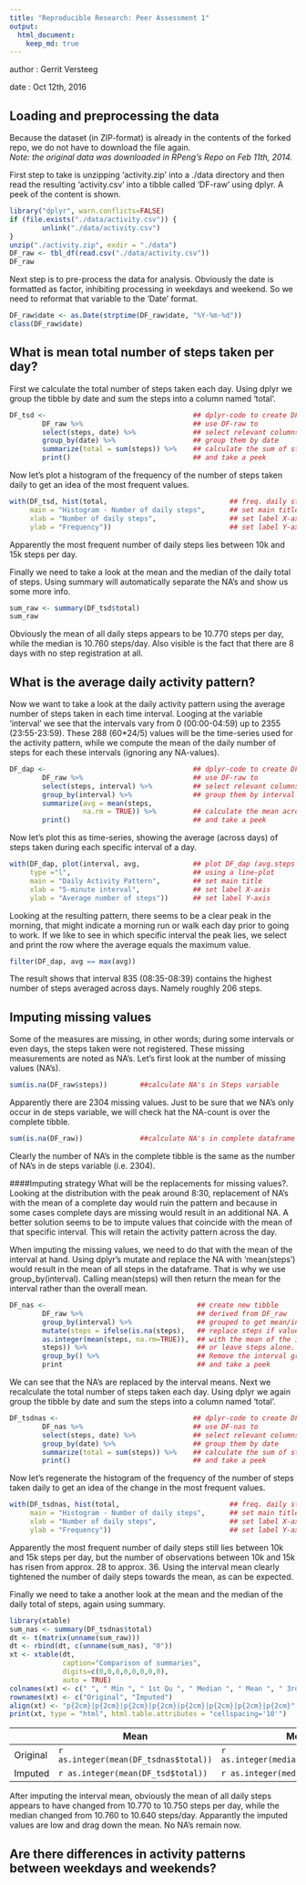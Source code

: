 ```yaml
---
title: "Reproducible Research: Peer Assessment 1"
output: 
  html_document: 
    keep_md: true
---
```


author : Gerrit Versteeg

date   : Oct 12th, 2016


## Loading and preprocessing the data

Because the dataset (in ZIP-format) is already in the contents of the forked
repo, we do not have to download the file again.  
_Note: the original data was downloaded in RPeng's Repo on Feb 11th, 2014._  

First step to take is unzipping 'activity.zip' into a ./data directory and then
read the resulting 'activity.csv' into a tibble called 'DF-raw' using dplyr. 
A peek of the content is shown.

```r
library("dplyr", warn.conflicts=FALSE)
if (file.exists("./data/activity.csv")) {
        unlink("./data/activity.csv")
}
unzip("./activity.zip", exdir = "./data")
DF_raw <- tbl_df(read.csv("./data/activity.csv"))
DF_raw
```

Next step is to pre-process the data for analysis. Obviously the date is 
formatted as factor, inhibiting processing in weekdays and weekend. So we need
to reformat that variable to the 'Date' format. 

```r
DF_raw$date <- as.Date(strptime(DF_raw$date, "%Y-%m-%d"))
class(DF_raw$date)
```


## What is mean total number of steps taken per day?

First we calculate the total number of steps taken each day. Using dplyr we
group the tibble by date and sum the steps into a column named 'total'.

```r
DF_tsd <-                                    ## dplyr-code to create DF-tsd
        DF_raw %>%                           ## use DF-raw to
        select(steps, date) %>%              ## select relevant columns
        group_by(date) %>%                   ## group them by date
        summarize(total = sum(steps)) %>%    ## calculate the sum of steps
        print()                              ## and take a peek
```

Now let's plot a histogram of the frequency of the number of steps taken daily 
to get an idea of the most frequent values.

```r
with(DF_tsd, hist(total,                              ## freq. daily steps
     main = "Histogram - Number of daily steps",      ## set main title
     xlab = "Number of daily steps",                  ## set label X-axis
     ylab = "Frequency"))                             ## set label Y-axis
```

Apparently the most frequent number of daily steps lies between 10k and 15k 
steps per day.

Finally we need to take a look at the mean and the median of the 
daily total of steps. Using summary will automatically separate the NA's and
show us some more info.

```r
sum_raw <- summary(DF_tsd$total)
sum_raw
```

Obviously the mean of all daily steps appears to be 10.770 steps per day,
while the median is 10.760 steps/day. Also visible is the fact that there are
8 days with no step registration at all.


## What is the average daily activity pattern?
Now we want to take a look at the daily activity pattern using the average
number of steps taken in each time interval. Looging at the variable 'interval'
we see that the intervals vary from 0 (00:00-04:59) up to 2355 (23:55-23:59).
These 288 (60*24/5) values will be the time-series used for the activity
pattern, while we compute the mean of the daily number of steps for each these
intervals (ignoring any NA-values). 

```r
DF_dap <-                                    ## dplyr-code to create DF-dap
        DF_raw %>%                           ## use DF-raw to
        select(steps, interval) %>%          ## select relevant columns
        group_by(interval) %>%               ## group them by interval
        summarize(avg = mean(steps, 
                  na.rm = TRUE)) %>%         ## calculate the mean across days
        print()                              ## and take a peek
```

Now let's plot this as time-series, showing the average (across days) of 
steps taken during each specific interval of a day. 

```r
with(DF_dap, plot(interval, avg,             ## plot DF_dap (avg.steps˜interval)
     type ="l",                              ## using a line-plot
     main = "Daily Activity Pattern",        ## set main title
     xlab = "5-minute interval",             ## set label X-axis
     ylab = "Average number of steps"))      ## set label Y-axis
```

Looking at the resulting pattern, there seems to be a clear peak in the morning,
that might indicate a morning run or walk each day prior to going to work. 
If we like to see in which specific interval the peak lies, we select and print 
the row where the average equals the maximum value.

```r
filter(DF_dap, avg == max(avg))
```

The result shows that interval 835 (08:35-08:39) contains the highest number of
steps averaged across days. Namely roughly 206 steps. 


## Imputing missing values
Some of the measures are missing, in other words; during some intervals or
even days, the steps taken were not registered. These missing measurements are 
noted as NA's. Let's first look at the number of missing values (NA's).

```r
sum(is.na(DF_raw$steps))        ##calculate NA's in Steps variable
```

Apparently there are 2304 missing values. Just to be sure that we NA's only
occur in de steps variable, we will check hat the NA-count is over the complete
tibble.

```r
sum(is.na(DF_raw))              ##calculate NA's in complete dataframe
```

Clearly the number of NA's in the complete tibble is the same as the number
of NA's in de steps variable (i.e. 2304).

####Imputing strategy
What will be the replacements for missing values?. Looking at the distribution with the peak around 8:30, replacement of NA's with the mean of a complete day would ruin the pattern and because in some cases complete days are missing would result in an additional NA. A better solution seems to be to impute values that coincide with the mean of that specific interval. This will retain the activity pattern across the day.

When imputing the missing values, we need to do that with the mean of the interval at hand. Using dplyr's mutate and replace the NA with 'mean(steps') would result in the mean of all steps in the dataframe. That is why we use group_by(interval). Calling mean(steps) will then return the mean for the interval rather than the overall mean.

```r
DF_nas <-                                     ## create new tibble
        DF_raw %>%                            ## derived from DF_raw
        group_by(interval) %>%                ## grouped to get mean/interval
        mutate(steps = ifelse(is.na(steps),   ## replace steps if value is NA
        as.integer(mean(steps, na.rm=TRUE)),  ## with the mean of the interval
        steps)) %>%                           ## or leave steps alone.
        group_by() %>%                        ## Remove the interval grouping
        print                                 ## and take a peek
```

We can see that the NA's are replaced by the interval means.
Next we recalculate the total number of steps taken each day. Using dplyr we
again group the tibble by date and sum the steps into a column named 'total'.

```r
DF_tsdnas <-                                 ## dplyr-code to create DF-tsd
        DF_nas %>%                           ## use DF-nas to
        select(steps, date) %>%              ## select relevant columns
        group_by(date) %>%                   ## group them by date
        summarize(total = sum(steps)) %>%    ## calculate the sum of steps
        print()                              ## and take a peek
```

Now let's regenerate the histogram of the frequency of the number of steps taken
daily to get an idea of the change in the most frequent values.

```r
with(DF_tsdnas, hist(total,                           ## freq. daily steps
     main = "Histogram - Number of daily steps",      ## set main title
     xlab = "Number of daily steps",                  ## set label X-axis
     ylab = "Frequency"))                             ## set label Y-axis
```

Apparently the most frequent number of daily steps still lies between 10k and 
15k steps per day, but the number of observations between 10k and 15k has risen
from approx. 28 to approx. 36. Using the interval mean clearly tightened the
number of daily steps towards the mean, as can be expected.

Finally we need to take a another look at the mean and the median of the 
daily total of steps, again using summary.

```r
library(xtable)
sum_nas <- summary(DF_tsdnas$total)
dt <- t(matrix(unname(sum_raw)))
dt <- rbind(dt, c(unname(sum_nas), "0"))
xt <- xtable(dt,
             caption="Comparison of summaries",
             digits=c(0,0,0,0,0,0,0,0),
             auto = TRUE)
colnames(xt) <- c(" ", " Min ", " 1st Qu ", " Median ", " Mean ", " 3rd Qu  ", "  NAs   ")
rownames(xt) <- c("Original", "Imputed")
align(xt) <- "p{2cm}|p{2cm}|p{2cm}|p{2cm}|p{2cm}|p{2cm}|p{2cm}|p{2cm}"
print(xt, type = "html", html.table.attributes = "cellspacing='10'")
```

|  | Mean | Median |
|----|----|----|
| Original |`r as.integer(mean(DF_tsdnas$total))` | `r as.integer(median(DF_tsdnas$total))`|
| Imputed |`r as.integer(mean(DF_tsd$total))` | `r as.integer(median(DF_tsd$total))`|


After imputing the interval mean, obviously the mean of all daily steps appears 
to have changed from 10.770 to 10.750 steps per day, while the median changed
from 10.760 to 10.640 steps/day. Apparantly the imputed values are low and drag
down the mean. No NA's remain now.

## Are there differences in activity patterns between weekdays and weekends?

